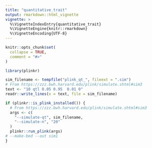 ```yaml
---
title: "quantitative_trait"
output: rmarkdown::html_vignette
vignette: >
  %\VignetteIndexEntry{quantitative_trait}
  %\VignetteEngine{knitr::rmarkdown}
  %\VignetteEncoding{UTF-8}
---
```


```r
knitr::opts_chunk$set(
  collapse = TRUE,
  comment = "#>"
)
```

```r
library(plinkr)
```


```r
sim_filename <- tempfile("plink_qt_", fileext = ".sim")
# From https://zzz.bwh.harvard.edu/plink/simulate.shtml#sim3
text <- "10 qtl 0.05 0.95  0.01 0"
readr::write_lines(x = text, file = sim_filename)
```

```r
if (plinkr::is_plink_installed()) {
  # From https://zzz.bwh.harvard.edu/plink/simulate.shtml#sim3
  args <- c(
    "--simulate-qt", sim_filename, 
    "--simulate-n", "20"
  ) 
  plinkr::run_plink(args)
# --make-bed --out sim1  
}
```
